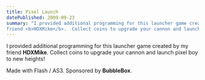 ```yaml
---
title: Pixel Launch
datePublished: 2009-09-23
summary: "I provided additional programming for this launcher game created by my
friend <b>HDXMike</b>.  Collect coins to upgrade your cannon and launch pixel boy to new heights!"
---
```



I provided additional programming for this launcher game created by my
friend **HDXMike**.  Collect coins to upgrade your cannon and launch pixel boy to new heights!

Made with Flash / AS3.  Sponsored by **BubbleBox**.

<RuffleEmbed swfPath="/flash/Pixel_Launch_Bored_Brandin.swf" width={800} height={450} />
<script src="https://unpkg.com/@ruffle-rs/ruffle"></script>